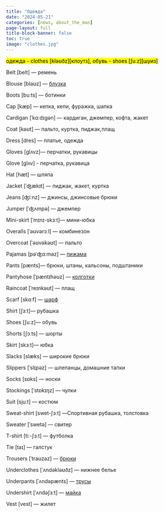 ```yaml
---
title: "Одежда"
date: "2024-05-21"
categories: [news, about_the_man]
page-layout: full
title-block-banner: false
toc: true
image: "clothes.jpg"
---
```


<mark>одежда - clothes [kləʊðz][клоутз], обувь - shoes [ʃuːz][шуиз]</mark>

Belt [belt] — ремень

Blouse [blaʊz] — [блузка](https://translate.yandex.ru/translate?url=https%3A%2F%2Fen.wikipedia.org%2Fwiki%2FBlouse&lang=en-ru&view=c&gcp=aze000sduymk)

Boots [buːts] — ботинки

Cap [kæp] — кепка, кепи, фуражка, шапка

Cardigan [ˈkɑːdɪgən] — кардиган, джемпер, кофта, жакет

Coat [kəʊt] — пальто, куртка, пиджак,плащ

Dress [dres] — платье, одежда

Gloves [glʌvz]— перчатки, рукавицы

Glove [glʌv] - перчатка, рукавица

Hat [hæt] — шляпа

Jacket [ˈʤækɪt] — пиджак, жакет, куртка

Jeans [ʤiːnz] — джинсы, джинсовые брюки

Jumper [ˈʤʌmpə] — джемпер

Mini-skirt [ˈmɪnɪ-skɜːt]— мини-юбка

Overalls [ˈəʊvərɔːl] — комбинезон

Overcoat [ˈəʊvəkəʊt] — пальто

Pajamas [pəˈʤɑːməz] — [пижама](https://ru.wikipedia.org/wiki/%D0%BF%D0%B8%D0%B6%D0%B0%D0%BC%D0%B0)

Pants [pænts]— брюки, штаны, кальсоны, подштаники

Pantyhose [ˈpæntɪhəʊz] — [колготки](https://ru.wikipedia.org/wiki/%D0%BA%D0%BE%D0%BB%D0%B3%D0%BE%D1%82%D0%BA%D0%B8)

Raincoat [ˈreɪnkəʊt] — плащ

Scarf [skɑːf] — [шарф](https://translate.yandex.ru/translate?url=https%3A%2F%2Fen.wikipedia.org%2Fwiki%2FScarf&lang=en-ru&view=c&gcp=aze000sduymk)

Shirt [ʃɜːt]— рубашка

Shoes [ʃuːz]— обувь

Shorts [ʃɔːts] — шорты

Skirt [skɜːt]— юбка

Slacks [slæks] — широкие брюки

Slippers [ˈslɪpəz] — шлепанцы, домашние тапки

Socks [sɒks] — носки

Stockings [ˈstɒkɪŋz] — чулки

Suit [sjuːt] — костюм

Sweat-shirt [swet-ʃɜːt] —Спортивная рубашка, толстовка

Sweater [ˈswetə] — свитер

T-shirt [tiː-ʃɜːt] — футболка

Tie [taɪ] — галстук

Trousers [ˈtraʊzəz] — [брюки](https://translate.yandex.ru/translate?url=https%3A%2F%2Fen.wikipedia.org%2Fwiki%2FTrousers&lang=en-ru&view=c&gcp=aze000sduymk)

Underclothes [ˈʌndəkləʊðz] — нижнее белье

Underpants [ˈʌndəpænts] — [трусы](https://translate.yandex.ru/translate?url=https%3A%2F%2Fen.wikipedia.org%2Fwiki%2FUnderpants&lang=en-ru&view=c&gcp=aze000sduymk)

Undershirt [ˈʌndəʃɜːt] — [майка](https://ru.wikipedia.org/wiki/%D0%BC%D1%83%D0%B6%D1%81%D0%BA%D0%B0%D1%8F_%D1%81%D0%BE%D1%80%D0%BE%D1%87%D0%BA%D0%B0)

Vest [vest] — жилет
